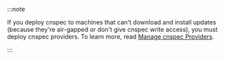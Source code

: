 :::note

If you deploy cnspec to machines that can't download and install updates (because they're air-gapped or don't give cnspec write access), you must deploy cnspec providers. To learn more, read [Manage cnspec Providers](/cnspec/cnspec-adv-install/providers/).

:::
